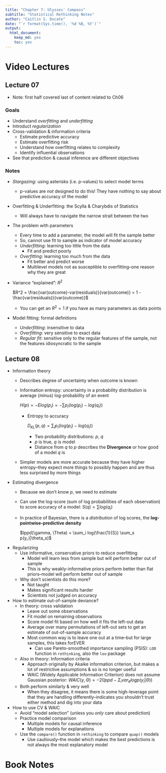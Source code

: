 ```yaml
---
title: "Chapter 7: Ulysses' Compass"
subtitle: "Statistical Rethinking Notes"
author: "Caitlin S. Ducate"
date: "`r format(Sys.time(), '%d %B, %Y')`"
output: 
  html_document: 
    keep_md: yes
    toc: yes
---
```


# Video Lectures

## Lecture 07

* Note: first half covered last of content related to Ch06

### Goals

* Understand *overfitting* and *underfitting*
* Introduct *regularization*
* Cross-validation & information criteria
  - Estimate predictive accuracy
  - Estimate overfitting risk
  - Understand how overfitting relates to complexity
  - Identify influential observations
* See that prediction & causal inference are different objectives

### Notes

* *Stargazing*: using asterisks (i.e. p-values) to select model terms
  - p-values are *not* designed to do this! They have nothing to say about predictive accuracy of the model
* Overfitting & Underfitting: the Scylla & Charybdis of Statistics
  - Will always have to navigate the narrow strait between the two
* The problem with parameters
  - Every time to add a parameter, the model will fit the sample better
  - So, cannot use fit to sample as indicator of model accuracy
  - *Underfitting*: learning too little from the data
    + Fit and predict poorly
  - *Overfitting*: learning too much from the data
    + Fit better and predict worse
    + Multilevel models not as susceptible to overfitting--one reason why they are great
* Variance "explained": $R^2$

     $R^2 = \frac{var(outcome)-var(residuals)}{var(outcome)} = 1 - \frac{var(residuals)}{var(outcome)}$
  - You can get an $R^2 = 1$ if you have as many parameters as data points 
* Model fitting: formal definitions
  - *Underfitting*: insensitive to data
  - *Overfitting*: very sensitive to exact data
  - *Regular fit*: sensitive only to the regular features of the sample, not the features idiosyncratic to the sample
  
## Lecture 08

* Information theory
  - Describes degree of uncertainty when outcome is known
  - Information entropy: uncertainty in a probability distribution is average (minus) log-probability of an event
  
      $H(p) = -Elog(p_i) = -\sum p_i(log(p_i) - log(q_i))$
    + Entropy to accuracy
    
      $D_{KL}(p, q) = \sum_{i} p_i(log(p_i) - log(q_i))$
      * Two probability distributions: *p*, *q*
      * *p* is true, *q* is model
      * Distance from *q* to *p* describes the **Divergence** or how good of a model *q* is
  - Simpler models are more accurate because they have higher entropy--they expect more things to possibly happen and are thus less surprised by more things
* Estimating divergence
  - Because we don't know *p*, we need to estimate
  - Can use the log-score (sum of log probabilities of each observation) to score accuracy of a model: $S(q) = \sum log(q_i)$
  - In practice of Bayesian, there is a *distribution* of log scores, the **log-pointwise-predictive density**
  
    $lppd(\gamma, \Theta) = \sum_i log(\frac{1}{S}) \sum_s p(y_i|\theta_s)$

* Regularizing
  - Use informative, conservative priors to reduce overfitting
    + Model will learn less from sample but will perform better out of sample
    + This is why weakly-informative priors perform better than flat priors--model will perform better out of sample
  - Why don't scientists do this more?
    + Not taught
    + Makes significant results harder
    + Scientists not judged on accuracy
* How to estimate out-of-sample deviance?
  - In theory: cross validation
    + Leave out some observations
    + Fit model on remaining observations
    + Score model fit based on how well it fits the left-out data
    + Average over many permutations of left-out sets to get an estimate of out-of-sample accuracy
    + Most common way is to leave one out at a time--but for large samples, this takes forEVER
      * Can use Pareto-smoothed importance sampling (PSIS): `LOO` function in `rethinking`, also the `loo` package
  - Also in theory: Information criteria
    + Approach originally by Akaike information criterion, but makes a lot of restrictive assumptions & so is no longer useful
    + WAIC (Widely Applicable Information Criterion) does not assume Gaussian posterior: $WAIC(y,\Theta)=-2(lppd - \Sigma_i var_{\theta}log p(y_i|\Theta))$
  - Both perform similarly & very well
    + When they disagree, it means there is some high-leverage point that they are handling differently--indicates you shouldn't trust either method and dig into your data
* How to use CV & WAIC
  - Avoid "model selection" (unless you *only* care about prediction)
  - Practice model comparison
    + Multiple models for causal inference
    + Multiple models for explanations
  - Use the `compare()` function in `rethinking` to compare `quap()` models
    + Use cautiously--the model which makes the best predictions is not always the most explanatory model




# Book Notes


